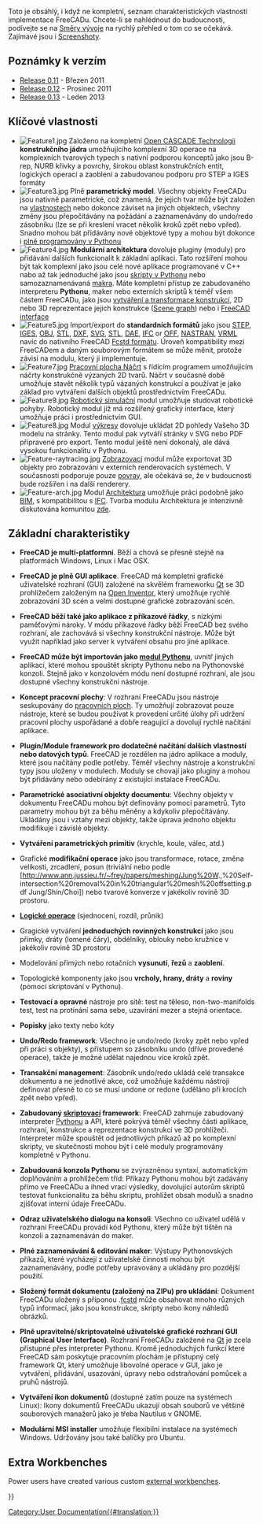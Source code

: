 <languages/>

<div lang="en" dir="ltr" class="mw-content-ltr">
{{Docnav
|[[About_FreeCAD|About FreeCAD]]
|[[Installing_on_Windows|Installing on Windows]]
}}
</div>

<div class="mw-translate-fuzzy">
Toto je obsáhlý, i když ne kompletní, seznam charakteristických vlastností implementace FreeCADu. Chcete-li se nahlédnout do budoucnosti, podívejte se na [[Development roadmap/cs|Směry vývoje]] na rychlý přehled o tom co se očekává. Zajímavé jsou i [[Screenshots/cs|Screenshoty]].
</div>

{{TOCright}}

<span id="Release_notes"></span>
== Poznámky k verzím ==

<div class="mw-translate-fuzzy">
* [[Release notes 0.11|Release 0.11]] - Březen 2011
* [[Release notes 0.12|Release 0.12]] - Prosinec 2011
* [[Release notes 0.13|Release 0.13]] - Leden 2013
</div>

<span id="Key_features"></span>
== Klíčové vlastnosti ==

<div class="mw-translate-fuzzy">
* [[Image:Feature1.jpg|left]] Založeno na kompletní [http://en.wikipedia.org/wiki/Open_CASCADE Open CASCADE Technologii] '''konstrukčního jádra''' umožňujícího komplexní 3D operace na komplexních tvarových typech s nativní podporou konceptů jako jsou B-rep, NURB křivky a povrchy, širokou oblast konstrukčních entit, logických operací   a zaoblení a zabudovanou podporu pro STEP a IGES formáty {{clear}}
* [[Image:Feature3.jpg|left]] Plně '''parametrický model'''. Všechny objekty FreeCADu jsou nativně parametrické, což znamená, že jejich tvar může být založen na [[Property/cs|vlastnostech]] nebo dokonce záviset na jiných objektech, všechny změny jsou přepočítávány na požádání a zaznamenávány do undo/redo zásobníku (lze se při kreslení vracet několik kroků zpět nebo vpřed). Snadno mohou bát přidávány nové objektové typy a mohou být dokonce i [[Scripted objects/cs|plně programovány v Pythonu]]{{clear}}
* [[Image:Feature4.jpg|left]] '''Modulární architektura''' dovoluje pluginy (moduly) pro přidávání dalších funkcionalit k základní aplikaci. Tato rozšíření mohou být tak komplexní jako jsou celé nové aplikace programované v C++ nabo až tak jednoduché jako jsou [[Scripting/cs|skripty v Pythonu]] nebo samozaznamenávaná [[macros/cs|makra]]. Máte kompletní přístup ze zabudovaného interpreteru '''Pythonu''', maker nebo externích skriptů k téměř všem částem FreeCADu, jako jsou [[Topological data scripting/cs|vytváření a transformace konstrukcí]], 2D nebo 3D reprezentace jejich konstrukce ([[scenegraph/cs|Scene graph]]) nebo i  [[PySide/cs|FreeCAD interface]] {{clear}}
* [[Image:Feature5.jpg|left]] Import/export do '''standardních formátů''' jako jsou [http://en.wikipedia.org/wiki/ISO_10303 STEP], [http://en.wikipedia.org/wiki/IGES IGES], [http://en.wikipedia.org/wiki/Obj OBJ], [http://en.wikipedia.org/wiki/STL_%28file_format%29 STL], [http://en.wikipedia.org/wiki/Dxf DXF], [http://en.wikipedia.org/wiki/Svg SVG], [http://en.wikipedia.org/wiki/STL_(file_format) STL], [http://en.wikipedia.org/wiki/COLLADA DAE], [http://en.wikipedia.org/wiki/Industry_Foundation_Classes IFC] or [http://people.sc.fsu.edu/~jburkardt/data/off/off.html OFF], [http://en.wikipedia.org/wiki/NASTRAN NASTRAN], [http://en.wikipedia.org/wiki/VRML VRML] navíc do nativního FreeCAD  [[Fcstd file format/cs|Fcstd formátu]]. Úroveň kompatibility mezi FreeCADem a daným souborovým formátem se může měnit, protože závisí na modulu, který ji implementuje.{{clear}}
* [[Image:Feature7.jpg|left]] [[Sketcher Workbench/cs|Pracovní plocha Náčrt]] s řídícím programem umožňujícím náčrty konstrukčně výzaných 2D tvarů. Náčrt v současné době umožňuje stavět několik typů vázaných konstrukcí a používat je jako základ pro vytváření dalších objektů prostřednictvím FreeCADu.{{clear}}
* [[Image:Feature9.jpg|left]] [[Robot Workbench/cs|Robotický simulační]] modul umožňuje studovat robotické pohyby. Robotický modul již má rozšířený grafický interface, který umožňuje práci i prostřednictvím GUI.{{clear}}
* [[Image:Feature8.jpg|left]] Modul [[Drawing Workbench/cs|výkresy]] dovoluje ukládat 2D pohledy Vašeho 3D modelu na stránky. Tento modul pak vytváří stránky v SVG nebo PDF připravené pro export. Tento modul ještě není dokonalý, ale dává vysokou funkcionalitu v Pythonu.{{clear}}
* [[Image:Feature-raytracing.jpg|left]] [[Raytracing Workbench/cs|Zobrazovací]] modul může exportovat 3D objekty pro zobrazování v externích renderovacích systémech. V současnosti podporuje pouze [http://en.wikipedia.org/wiki/POV-Ray povray], ale očekává se, že v budoucnosti bude rozšířen i na další renderery.{{clear}}
* [[Image:Feature-arch.jpg|left]] Modul [[Arch Workbench/cs|Architektura]] umožňuje práci podobně jako [http://en.wikipedia.org/wiki/Building_Information_Modeling BIM], s kompatibilitou s [http://en.wikipedia.org/wiki/Industry_Foundation_Classes IFC]. Tvorba modulu Architektura je intenzivně diskutována komunitou [http://forum.freecadweb.org/viewtopic.php?f=10&t=821 zde].{{clear}}
</div>

<span id="General_features"></span>
<div class="mw-translate-fuzzy">
== Základní charakteristiky ==
</div>

<div class="mw-translate-fuzzy">
*'''FreeCAD je multi-platformní'''. Běží a chová se přesně stejně na platformách Windows, Linux i Mac OSX.
</div>

<div class="mw-translate-fuzzy">
* '''FreeCAD je plně GUI aplikace'''. FreeCAD má kompletní grafické uživatelské rozhraní (GUI) založené na skvělém frameworku [http://www.qtsoftware.com/ Qt] se 3D prohlížečem založeným na  [http://en.wikipedia.org/wiki/Open_Inventor Open Inventor], který umožňuje rychlé zobrazování 3D scén a velmi dostupné grafické zobrazování scén.
</div>

<div class="mw-translate-fuzzy">
* '''FreeCAD běží také jako aplikace z příkazové řádky''', s nízkými paměťovými nároky. V módu příkazové řádky běží FreeCAD bez svého rozhraní, ale zachovává si všechny konstrukční nástroje. Může být využit například jako server k vytváření obsahu pro jiné aplikace.
</div>

<div class="mw-translate-fuzzy">
* '''FreeCAD může být importován jako [[Embedding FreeCAD/cs|modul Pythonu]]''', uvnitř jiných aplikací, které mohou spouštět skripty Pythonu nebo na Pythonovské konzoli. Stejně jako v konzolovém módu není dostupné rozhraní, ale jsou dostupné všechny konstrukční nástroje.
</div>

<div class="mw-translate-fuzzy">
* '''Koncept pracovní plochy''': V rozhraní FreeCADu jsou nástroje seskupovány do [[workbenches/cs|pracovních ploch]]. Ty umožňují zobrazovat pouze nástroje, které se budou používat k provedení určité úlohy při udržení pracovní plochy uspořádané a dobře reagující a dovolují rychlé načítání aplikace.
</div>

<div class="mw-translate-fuzzy">
* '''Plugin/Module framework pro dodatečné načítání dalších vlastností nebo datových typů'''. FreeCAD je rozdělen na jádro aplikace a moduly, které jsou načítány podle potřeby. Téměř všechny nástroje a konstrukční typy jsou uloženy v modulech. Moduly se chovají jako pluginy a mohou být přidávány nebo odebírány z existující instalace FreeCADu.
</div>

<div class="mw-translate-fuzzy">
* '''Parametrické asociativní objekty documentu''': Všechny objekty v dokumentu FreeCADu mohou být definovány pomocí parametrů. Tyto parametry mohou být za běhu měněny a kdykoliv přepočítávány. Ukládány jsou i vztahy mezi objekty, takže úprava jednoho objektu modifikuje i závislé objekty.
</div>

<div class="mw-translate-fuzzy">
* '''Vytváření parametrických primitiv''' (krychle, koule, válec, atd.)
</div>

<div class="mw-translate-fuzzy">
* Grafické '''modifikační operace''' jako jsou transformace, rotace, změna velikosti, zrcadlení, posun (triviální nebo podle [http://www.ann.jussieu.fr/~frey/papers/meshing/Jung%20W.,%20Self-intersection%20removal%20in%20triangular%20mesh%20offsetting.pdf Jung/Shin/Choi]) nebo tvarové konverze v jakékoliv rovině 3D prostoru.
</div>

<div class="mw-translate-fuzzy">
* '''[http://en.wikipedia.org/wiki/Constructive_solid_geometry Logické operace]''' (sjednocení, rozdíl, průnik)
</div>

<div class="mw-translate-fuzzy">
* Gragické vytváření '''jednoduchých rovinných konstrukcí''' jako jsou přímky, dráty (lomené čáry), obdélníky, oblouky nebo kružnice v jakékoliv rovině 3D prostoru
</div>

<div class="mw-translate-fuzzy">
* Modelování přímých nebo rotačních '''vysunutí''', '''řezů''' a '''zaoblení'''.
</div>

<div class="mw-translate-fuzzy">
* Topologické komponenty jako jsou '''vrcholy, hrany, dráty''' a '''roviny''' (pomocí skriptování v Pythonu).
</div>

<div class="mw-translate-fuzzy">
* '''Testovací a opravné''' nástroje pro sítě: test na těleso, non-two-manifolds test, test na protínání sama sebe, uzavírání mezer a stejná orientace.
</div>

<div class="mw-translate-fuzzy">
* '''Popisky''' jako texty nebo kóty
</div>

<div class="mw-translate-fuzzy">
* '''Undo/Redo framework''': Všechno je undo/redo (kroky zpět nebo vpřed při práci s objekty), s přístupem so zásobníku undo (dříve provedené operace), takže je možné udělat najednou více kroků zpět.
</div>

<div class="mw-translate-fuzzy">
* '''Transakční management''': Zásobník undo/redo ukládá celé transakce dokumentu a ne jednotlivé akce, což umožňuje každému nástroji definovat přesně to co se musí undone or redone (uděláno při krocích zpět nebo vpřed).
</div>

<div class="mw-translate-fuzzy">
* '''Zabudovaný [[Scripting/cs|skriptovací]] framework''': FreeCAD zahrnuje zabudovaný interpreter [http://www.python.org/ Pythonu] a API, které pokrývá téměř všechny části aplikace, rozhraní, konstrukce a reprezentace konstrukcí ve 3D prohlížeči. Interpreter může spouštět od jednotlivých příkazů až po komplexní skripty, ve skutečnosti mohou být i celé moduly programovány kompletně v Pythonu.
</div>

<div class="mw-translate-fuzzy">
* '''Zabudovaná konzola Pythonu''' se zvýrazněnou syntaxí, automatickým doplňováním a prohlížečem tříd: Příkazy Pythonu mohou být zadávány přímo ve FreeCADu a ihned vrací výsledky, dovolující autorům skriptů testovat funkcionalitu za běhu skriptu, prohlížet obsah modulů a snadno zjišťovat interní údaje FreeCADu.
</div>

<div class="mw-translate-fuzzy">
* '''Odraz uživatelského dialogu na konsoli''': Všechno co uživatel udělá v rozhraní  FreeCADu provádí kód Pythonu, který může být tištěn na konzoli a zaznamenáván do maker.
</div>

<div class="mw-translate-fuzzy">
* '''Plné zaznamenávání & editování maker''': Výstupy Pythonovských příkazů, které vycházejí z uživatelské činnosti mohou být zaznamenávány, podle potřeby upravovány a ukládány pro pozdější použití.
</div>

<div class="mw-translate-fuzzy">
* '''Složený formát dokumentu (založený na ZIPu) pro ukládání''': Dokument FreeCADu uložený s příponou .[[fcstd file format/cs|fcstd]] může obsahovat mnoho různých typů informací, jako jsou konstrukce, skripty nebo ikony náhledů obrázků.
</div>

<div class="mw-translate-fuzzy">
* '''Plně upravitelné/skriptovatelné uživatelské grafické rozhraní GUI (Graphical User Interface)'''. Rozhraní FreeCADu založené na [http://www.qtsoftware.com Qt] je zcela přístupné přes interpreter Pythonu. Kromě jednoduchých funkcí které FreeCAD sám poskytuje pracovním plochám je přístupný celý framework Qt, který umožňuje libovolné operace v GUI, jako je vytváření, přidávání, usazování, úpravy nebo odstraňování pomůcek a pruhů nástrojů.
</div>

<div class="mw-translate-fuzzy">
* '''Vytváření ikon dokumentů''' (dostupné zatím pouze na systémech Linux): Ikony dokumentů FreeCADu ukazují obsah souborů ve většině souborových manažerů jako je třeba Nautilus v GNOME.
</div>

<div class="mw-translate-fuzzy">
* '''Modulární MSI installer''' umožňuje flexibilní instalace na systémech Windows. Udržovány jsou také balíčky pro Ubuntu.
</div>

<div lang="en" dir="ltr" class="mw-content-ltr">
==Extra Workbenches ==
</div>

<div lang="en" dir="ltr" class="mw-content-ltr">
Power users have created various custom [[External_workbenches|external workbenches]].
</div>


<div class="mw-translate-fuzzy">
{{docnav/cs|[[About FreeCAD/cs|O FreeCADu]]|[[Install on Windows/cs|Instalace na Windows]]}}
</div>

{{Userdocnavi{{#translation:}}}}
[[Category:User Documentation{{#translation:}}]]